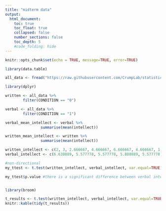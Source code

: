```yaml
---
title: "midterm data"
output:
  html_document:
    toc: true
    toc_float: true
    collapsed: false
    number_sections: false
    toc_depth: 5
    #code_folding: hide
---
```



```r
knitr::opts_chunk$set(echo = TRUE, message=TRUE, error=TRUE)
```



```r

library(data.table)

all_data <- fread("https://raw.githubusercontent.com/CrumpLab/statisticsLab/master/data/SchroederEpley2015data.csv")


```

```r

library(dplyr)

```

```r

written <- all_data %>%
        filter(CONDITION == "0")

verbal <- all_data %>%
        filter(CONDITION == "1")

```

```r

verbal_mean_intellect <- verbal %>%
                summarise(mean(intellect))

written_mean_intellect <- written %>%
                summarise(mean(intellect))
```

```r

written_intellect <- c(2, 3, 2.666667, 4.666667, 6.666667, 4.666667, 1.666667, 5.666667, 4.666667, 8, 2.666667, 7.333333, 4.666667, 4.333333, 3.333333, 5.666667, 7.666667)
verbal_intellect <- c(6.638889, 5.577778, 5.577778, 5.888889, 5.577778, 5.888889, 5.577778, 5.722222, 5.888889, 5.577778, 5.722222, 5.888889, 5.722222, 5.577778, 5.722222, 5.577778, 5.888889, 5.888889)

#non-directional
my_ttest <- t.test(written_intellect, verbal_intellect, var.equal=TRUE)

my_ttest$p.value #there is a significant difference between verbal intellect and written intellect



```

```r

library(broom)

t_results <- t.test(written_intellect, verbal_intellect, var.equal=TRUE)
knitr::kable(tidy(t_results))

```